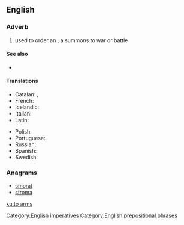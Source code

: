 ==English==

===Adverb===
{{en-adv|head=[[to]] [[arm]]s|-}}

# used to order an {{l|en|attack}}, a summons to war or battle

====See also====
* {{l|en|bred to arms}} {{gloss|someone educated to the profession of a {{l|en|soldier}}}}

====Translations====
{{trans-top|to arms}}
* Catalan: {{t|ca|a armes!}}, {{t|ca|a les armes!}}
* French: {{t+|fr|aux armes!}}
* Icelandic: {{t|is|til vopna!}}
* Italian: {{t|it|all'arme!}}
* Latin: {{t|la|ad arma!}}
{{trans-mid}}
* Polish: {{t|pl|do broni!}}
* Portuguese: {{t|pt|às armas!}}
* Russian: {{t|ru|к ору́жию!|sc=Cyrl}}
* Spanish: {{t|es|¡a las armas!}}
* Swedish: {{t|sv|i gevär!}}
{{trans-bottom}}

===Anagrams===
* [[smorat#English|smorat]]
* [[stroma#English|stroma]]

[[Category:English imperatives]]
[[Category:English prepositional phrases]]

[[ku:to arms]]